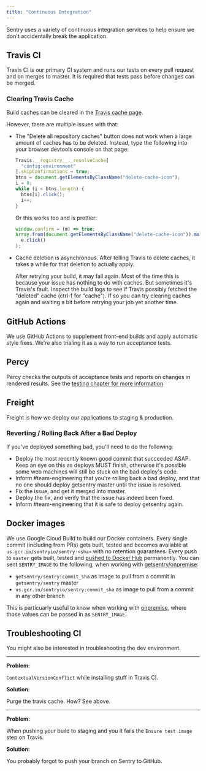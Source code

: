 ```yaml
---
title: "Continuous Integration"
---
```


Sentry uses a variety of continuous integration services to help ensure we don't
accidentally break the application.

## Travis CI

Travis CI is our primary CI system and runs our tests on every pull request and
on merges to master. It is required that tests pass before changes can be
merged.

### Clearing Travis Cache

Build caches can be cleared in the [Travis cache page](https://travis-ci.org/getsentry/sentry/caches).

However, there are multiple issues with that:

- The "Delete all repository caches" button does not work when a large amount of caches has to be deleted. Instead, type the following into your browser devtools console on that page:

  ```javascript
  Travis.__registry__._resolveCache[
    "config:environment"
  ].skipConfirmations = true;
  btns = document.getElementsByClassName("delete-cache-icon");
  i = 0;
  while (i < btns.length) {
    btns[i].click();
    i++;
  }
  ```

  Or this works too and is prettier:

  ```javascript
  window.confirm = (m) => true;
  Array.from(document.getElementsByClassName("delete-cache-icon")).map((e) =>
    e.click()
  );
  ```

- Cache deletion is asynchronous. After telling Travis to delete caches, it takes a while for that deletion to actually apply.

  After retrying your build, it may fail again. Most of the time this is because your issue has nothing to do with caches. But sometimes it's Travis's fault. Inspect the build logs to see if Travis possibly fetched the "deleted" cache (ctrl-f for "cache"). If so you can try clearing caches again and waiting a bit before retrying your job yet another time.

## GitHub Actions

We use GitHub Actions to supplement front-end builds and apply automatic style
fixes. We're also trialing it as a way to run acceptance tests.

## Percy

Percy checks the outputs of acceptance tests and reports on changes in rendered
results. See the [testing chapter for more information](/testing/#percy)

## Freight

Freight is how we deploy our applications to staging & production.

### Reverting / Rolling Back After a Bad Deploy

If you've deployed something bad, you'll need to do the following:

- Deploy the most recently known good commit that succeeded ASAP. Keep an eye on
  this as deploys MUST finish, otherwise it's possible some web machines will
  still be stuck on the bad deploy's code.
- Inform #team-engineering that you're rolling back a bad deploy, and that no
  one should deploy getsentry master until the issue is resolved.
- Fix the issue, and get it merged into master.
- Deploy the fix, and verify that the issue has indeed been fixed.
- Inform #team-engineering that it is safe to deploy getsentry again.

## Docker images

We use Google Cloud Build to build our Docker containers. Every single commit (including from PRs) gets built, tested and becomes available at `us.gcr.io/sentryio/sentry:<sha>` with no retention guarantees. Every push to `master` gets built, tested and [pushed to Docker Hub](https://hub.docker.com/r/getsentry/sentry/tags) permanently. You can sent `SENTRY_IMAGE` to the following, when working with [getsentry/onpremise](https://github.com/getsentry/onpremise):

* `getsentry/sentry:commit_sha` as image to pull from a commit in `getsentry/sentry` master
* `us.gcr.io/sentryio/sentry:commit_sha` as image to pull from a commit in any other branch

This is particuarly useful to know when working with [onpremise](https://github.com/getsentry/onpremise), where those values can be passed in as `SENTRY_IMAGE`.

## Troubleshooting CI

You might also be interested in <Link to="/environment/#troubleshooting">troubleshooting the dev environment</Link>.

---

**Problem:**

`ContextualVersionConflict` while installing stuff in Travis CI.

**Solution:**

Purge the travis cache. How? See above.

---

**Problem:**

When pushing your build to staging and you it fails the `Ensure test image` step on Travis.

**Solution:**

You probably forgot to push your branch on Sentry to GitHub.
